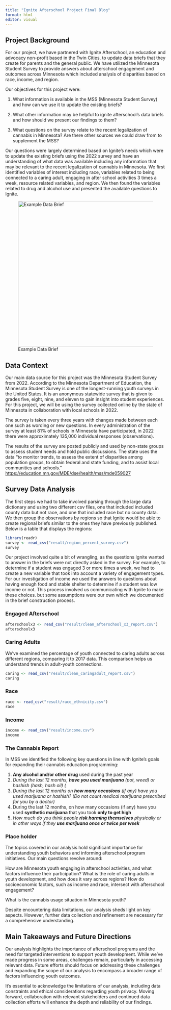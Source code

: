```yaml
---
title: "Ignite Afterschool Project Final Blog"
format: html
editor: visual
---
```


## Project Background

For our project, we have partnered with Ignite Afterschool, an education and advocacy non-profit based in the Twin Cities, to update data briefs that they create for parents and the general public. We have utilized the Minnesota Student Survey to provide answers about afterschool engagement and outcomes across Minnesota which included analysis of disparities based on race, income, and region.

Our objectives for this project were:

1.  What information is available in the MSS (Minnesota Student Survey)  and how can we use it to update the existing briefs?

2.  What other information may be helpful to ignite afterschool’s data briefs and how should we present our findings to them?

3.  What questions on the survey relate to the recent legalization of cannabis in Minnesota? Are there other sources we could draw from to supplement the MSS?

Our questions were largely determined based on Ignite’s needs which were to update the existing briefs using the 2022 survey and have an understanding of what data was available including any information that may be relevant to the recent legalization of cannabis in Minnesota. We first identified variables of interest including race, variables related to being connected to a caring adult, engaging in after school activities 3 times a week, resource related variables, and region. We then found the variables related to drug and alcohol use and presented the available questions to Ignite.

![Example Data Brief](images/data_brief.png){fig-align="left" width="456"}

## Data Context

Our main data source for this project was the Minnesota Student Survey from 2022. According to the Minnesota Department of Education, the Minnesota Student Survey is one of the longest-running youth surveys in the United States. It is an anonymous statewide survey that is given to grades five, eight, nine, and eleven to gain insight into student experiences. For this project, we will be using the survey collected online by the state of Minnesota in collaboration with local schools in 2022. 

The survey is taken every three years with changes made between each one such as wording or new questions. In every administration of the survey at least 81% of schools in Minnesota have participated, in 2022 there were approximately 135,000 individual responses (observations). 

The results of the survey are posted publicly and used by non-state groups to assess student needs and hold public discussions. The state uses the data “to monitor trends, to assess the extent of disparities among population groups, to obtain federal and state funding, and to assist local communities and schools.” <https://education.mn.gov/MDE/dse/health/mss/mde059027> 

## Survey Data Analysis

The first steps we had to take involved parsing through the large data dictionary and using two different csv files, one that included included county data but not race, and one that included race but no county data. We then group the observations by regions so that Ignite would be able to create regional briefs similar to the ones they have previously published. Below is a table that displays the regions:

```r
library(readr)
survey <- read_csv("result/region_percent_survey.csv")
survey
```

Our project involved quite a bit of wrangling, as the questions Ignite wanted to answer in the briefs were not directly asked in the survey. For example, to determine if a student was engaged 3 or more times a week, we had to create a new variable that took into account a variety of engagement types. For our investigation of income we used the answers to questions about having enough food and stable shelter to determine if a student was low income or not. This process involved us communicating with Ignite to make these choices. but some assumptions were our own which we documented in the brief construction process.

### Engaged Afterschool

```r
afterschoolx3 <- read_csv("result/clean_afterschool_x3_report.csv")
afterschoolx3
```

### Caring Adults

We've examined the percentage of youth connected to caring adults across different regions, comparing it to 2017 data. This comparison helps us understand trends in adult-youth connections.

```r
caring <- read_csv("result/clean_caringadult_report.csv")
caring
```

### Race

```r
race <- read_csv("result/race_ethnicity.csv")
race
```

### Income

```r
income <- read_csv("result/income.csv")
income
```

### The Cannabis Report

In MSS we identified the following key questions in line with Ignite's goals for expanding their cannabis education programming:

1.  **Any alcohol and/or other drug** used during the past year
2.  *During the last 12 months, **have you used marijuana** (pot, weed) or hashish (hash, hash oil) (*
3.  *During the last 12 months on **how many occasions** (if any) have you used marijuana or hashish? (Do not count medical marijuana prescribed for you by a doctor)*
4.  During the last 12 months, on how many occasions (if any) have you used **synthetic marijuana** that you took **only to get high**
5.  *How much do you think people **risk harming themselves** physically or in other ways if they **use marijuana once or twice per week***

### Place holder

The topics covered in our analysis hold significant importance for understanding youth behaviors and informing afterschool program initiatives. Our main questions revolve around:

How are Minnesota youth engaging in afterschool activities, and what factors influence their participation? What is the role of caring adults in youth development, and how does it vary across regions? How do socioeconomic factors, such as income and race, intersect with afterschool engagement?

What is the cannabis usage situation in Minnesota youth?

Despite encountering data limitations, our analysis sheds light on key aspects. However, further data collection and refinement are necessary for a comprehensive understanding.

## Main Takeaways and Future Directions

Our analysis highlights the importance of afterschool programs and the need for targeted interventions to support youth development. While we've made progress in some areas, challenges remain, particularly in accessing relevant data. Future efforts should focus on addressing these challenges and expanding the scope of our analysis to encompass a broader range of factors influencing youth outcomes.

It's essential to acknowledge the limitations of our analysis, including data constraints and ethical considerations regarding youth privacy. Moving forward, collaboration with relevant stakeholders and continued data collection efforts will enhance the depth and reliability of our findings.
